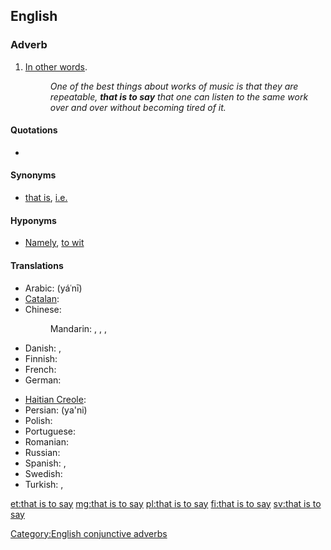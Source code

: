 ==English==

===Adverb===
{{en-adv|-|pos=[[that]] [[is]] [[to]] [[say]]}}

# {{context|conjunctive}} [[in other words|In other words]]. {{non-gloss definition|Used to introduce a [[clarification]], simplification, or explanation}}
#: ''One of the best things about works of music is that they are repeatable, '''that is to say''' that one can listen to the same work over and over without becoming tired of it.''

====Quotations====
* {{seeCites}}

====Synonyms====
* {{sense|in other words}} [[that is]], [[i.e.]]

====Hyponyms====
* {{sense|in other words}} [[namely|Namely]], [[to wit]]

====Translations====
{{trans-top|in other words}}
* Arabic: {{Arab|[[يعني]]}} (yáʿnī)
* [[Catalan]]: {{t-|ca|és a dir}}
* Chinese:
*: Mandarin: {{t-|cmn|就是說|sc=Hani}}, {{t-|cmn|就是说|tr=jiùshìshuō|sc=Hani}}, {{t-|cmn|換句話說|sc=Hani}}, {{t-|cmn|换句话说|tr=huànjùhuàshuō|sc=Hani}}
* Danish: {{t-|da|det vil sige}}, {{t+|da|dvs.}}
* Finnish: {{t-|fi|toisin sanoen}}
* French: {{t+|fr|c'est-à-dire}}
* German: {{t-|de|das heißt}}
{{trans-mid}}
* [[Haitian Creole]]: {{tø|ht|sètadi}}
* Persian: {{fa-Arab|[[یعنی]]}} (ya'ni)
* Polish: {{t+|pl|czyli}}
* Portuguese: {{t+|pt|ou seja}}
* Romanian: {{t+|ro|adică}}
* Russian: {{t+|ru|то есть}}
* Spanish: {{t-|es|o sea}}, {{t+|es|es decir}}
* Swedish: {{t|sv|det vill säga}}
* Turkish: {{t+|tr|yani}}, {{t-|tr|başka bir deyişle}}
{{trans-bottom}}

[[Category:English conjunctive adverbs]]

[[et:that is to say]]
[[mg:that is to say]]
[[pl:that is to say]]
[[fi:that is to say]]
[[sv:that is to say]]